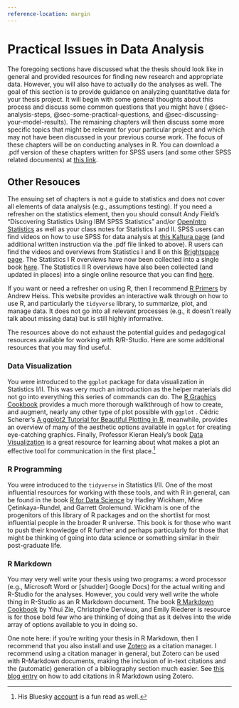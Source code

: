 ```yaml
---
reference-location: margin
---
```


# Practical Issues in Data Analysis {#sec-practical-issues-in-data-analysis}

The foregoing sections have discussed what the thesis should look like in general and provided resources for finding new research and appropriate data. However, you will also have to actually do the analyses as well. The goal of this section is to provide guidance on analyzing quantitative data for your thesis project. It will begin with some general thoughts about this process and discuss some common questions that you might have ( @sec-analysis-steps, @sec-some-practical-questions, and @sec-discussing-your-model-results). The remaining chapters will then discuss some more specific topics that might be relevant for your particular project and which may not have been discussed in your previous course work. The focus of these chapters will be on conducting analyses in R. You can download a .pdf version of these chapters written for SPSS users (and some other SPSS related documents) at [this link](https://surfdrive.surf.nl/files/index.php/s/ZSFRnub4Af2GkyD){target="_blank"}.

## Other Resouces

The ensuing set of chapters is not a guide to statistics and does not cover all elements of data analysis (e.g., assumptions testing). If you need a refresher on the statistics element, then you should consult Andy Field's "Discovering Statistics Using IBM SPSS Statistics" and/or [OpenIntro Statistics](https://www.openintro.org/book/os/){target="_blank"} as well as your class notes for Statistics I and II. SPSS users can find videos on how to use SPSS for data analysis at [this Kaltura page](https://video.leidenuniv.nl/channel/Instruction+videos+Statistics+(Political+Science)/145907901/subscribe){target="_blank"} (and additional written instruction via the .pdf file linked to above). R users can find the videos and overviews from Statistics I and II on this [Brightspace page](https://brightspace.universiteitleiden.nl/d2l/le/discovery/view/course/261270){target="_blank"}. The Statistics I R overviews have now been collected into a single book [here](https://poweleiden.github.io/statistics1/){target="_blank"}. The Statistics II R overviews have also been collected (and updated in places) into a single online resource that you can find [here](https://poweleiden.github.io/statistics2/){target="_blank"}.

If you want or need a refresher on using R, then I recommend [R Primers](https://r-primers.andrewheiss.com/){target="_blank"} by Andrew Heiss. This website provides an interactive walk through on how to use R, and particularly the `tidyverse` library, to summarize, plot, and manage data. It does not go into all relevant processes (e.g., it doesn't really talk about missing data) but is still highly informative.

The resources above do not exhaust the potential guides and pedagogical resources available for working with R/R-Studio. Here are some additional resources that you may find useful.

### Data Visualization

You were introduced to the `ggplot` package for data visualization in Statistics I/II. This was very much an introduction as the helper materials did not go into everything this series of commands can do. The [R Graphics Cookbook](https://r-graphics.org/){target="_blank"} provides a much more thorough walkthrough of how to create, and augment, nearly any other type of plot possible with `ggplot` . Cédric Scherer's [A ggplot2 Tutorial for Beautiful Plotting in R](https://cedricscherer.netlify.app/2019/08/05/a-ggplot2-tutorial-for-beautiful-plotting-in-r/){target="_blank"}, meanwhile, provides an overview of many of the aesthetic options available in `ggplot` for creating eye-catching graphics. Finally, Professor Kieran Healy's book [Data Visualization](https://socviz.co/index.html#preface){target="_blank"} is a great resource for learning about what makes a plot an effective tool for communication in the first place.[^part_analysis-1]

[^part_analysis-1]: His Bluesky [account](https://bsky.app/profile/kjhealy.bsky.social){target="_blank"} is a fun read as well.

### R Programming

You were introduced to the `tidyverse` in Statistics I/II. One of the most influential resources for working with these tools, and with R in general, can be found in the book [R for Data Science](https://r4ds.hadley.nz/){target="_blank"} by Hadley Wickham, Mine Çetinkaya-Rundel, and Garrett Grolemund. Wickham is one of the progenitors of this library of R packages and on the shortlist for most influential people in the broader R universe. This book is for those who want to push their knowledge of R further and perhaps particularly for those that might be thinking of going into data science or something similar in their post-graduate life.

### R Markdown

You may very well write your thesis using two programs: a word processor (e.g., Microsoft Word or \[shudder\] Google Docs) for the actual writing and R-Studio for the analyses. However, you could very well write the whole thing in R-Studio as an R Markdown document. The book [R Markdown Cookbook](https://bookdown.org/yihui/rmarkdown-cookbook/){target="_blank"} by Yihui Zie, Christophe Dervieux, and Emily Riederer is resource is for those bold few who are thinking of doing that as it delves into the wide array of options available to you in doing so.

One note here: if you're writing your thesis in R Markdown, then I recommend that you also install and use [Zotero](https://www.zotero.org/){target="_blank"} as a citation manager. I recommend using a citation manager in general, but Zotero can be used with R-Markdown documents, making the inclusion of in-text citations and the (automatic) generation of a bibliography section much easier. See [this blog entry](https://posit.co/blog/rstudio-1-4-preview-citations/){target="_blank"} on how to add citations in R Markdown using Zotero.
